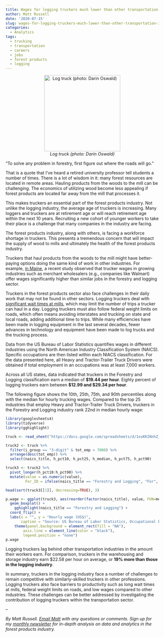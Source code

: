 ```yaml
---
title: Wages for logging truckers much lower than other transportation industries
author: Matt Russell
date: '2020-07-15'
slug: wages-for-logging-truckers-much-lower-than-other-transportation-industries
categories:
  - Analytics
tags:
  - trucking
  - transportation
  - careers
  - jobs
  - forest products
  - logging
---
```


<center>
![*Log truck (photo: Darin Oswald)*](/post/wages-for-logging-truckers-much-lower-than-other-transportation-industries/logging-truck.jpg){width=250px} 
</center>


"To solve any problem in forestry, first figure out where the roads will go."

That is a quote that I've heard a retired university professor tell students a number of times. There is a lot of wisdom in it: many forest resources are located in remote areas. Hauling products from the woods to the mill can be challenging. The economics of utilizing wood become less appealing if forest products are located far away from the mill that processes it. 

This makes truckers an essential part of the forest products industry. Not unlike the logging industry, the average age of truckers is increasing. Many loggers and truckers are at retirement age or will reach retirement age within the next 10 years. Recruiting a new cohort of younger workers to take their place is a challenge that many companies in the industry are facing.  

The forest products industry, along with others, is facing a workforce shortage in truckers. This presents a tremendous concern that will impact the supply of wood to mills and ultimately the health of the forest products industry. 

Truckers that haul products from the woods to the mill might have better-paying options doing the same kind of work in other industries. For example, [in Maine](https://maineloggers.com/maine-logger-and-log-trucker-employment-availability-and-wage-analysis-report-released%EF%BB%BF/), a recent study observed that trucker wages in growing industries such as merchant wholesalers (e.g., companies like Walmart) offer wages significantly higher than similar jobs in the forestry and logging sector.

Truckers in the forest products sector also face challenges in their daily work that may not be found in other sectors. Logging truckers deal with [significant wait times at mills](https://arbor-analytics.com/post/how-much-is-too-long-a-wait-calculating-expected-wait-times-of-wood-deliveries/), which may limit the number of trips a trucker can haul in a day. Logging truckers must also follow federal weight limits on roads, which often means avoiding interstates and trucking on state and local roads, adding additional time to trips. While many efficiencies have been made in logging equipment in the last several decades, fewer advances in technology and equipment have been made to log trucks and the trucking process.  

Data from the US Bureau of Labor Statistics quantifies wages in different industries using the North American Industry Classification System (NAICS). Specific occupations are then listed within each NIACS classification. For the data presented here, all Heavy and Tractor-Trailer Truck Drivers were obtained if total employment in an occupations was at least 7,000 workers.

Across all US states, data indicated that truckers in the Forestry and Logging classification earn a median of **$19.44 per hour**. Eighty percent of logging truckers earn between **$12.99 and $29.34 per hour**. 

The following figure shows the 10th, 25th, 75th, and 90th percentiles along with the median for hourly trucking wages. Compared to the top 25 industries that employ Heavy and Tractor-Trailer Truck Drivers, truckers in the Forestry and Logging industry rank 22nd in median hourly wage:


```r
library(googlesheets4)
library(tidyverse)
library(gghighlight)
```

```r
truck <- read_sheet("https://docs.google.com/spreadsheets/d/1osKKINnhZjfJ0Wi_lMJe5pME87hDgpkBXYF0INCnz3A/edit?usp=sharing")
```

```r
truck2 <- truck %>% 
  filter(i_group == "3-digit" & tot_emp > 7000) %>% 
  arrange(desc(tot_emp)) %>% 
  select(naics_title, h_pct10, h_pct25, h_median, h_pct75, h_pct90)
```

```r
truck3 <- truck2 %>% 
  pivot_longer(h_pct10:h_pct90) %>% 
  mutate(value = as.numeric(value),
         For_ID = ifelse(naics_title == "Forestry and Logging", "For", "NotFor"))

head(sort(truck3[[1]], decreasing=TRUE), 3) 
```

```r
p.wage <- ggplot(truck3, aes(reorder(factor(naics_title), value, FUN=median), value, fill = For_ID)) +
  geom_boxplot() +
    gghighlight(naics_title == "Forestry and Logging") +
  coord_flip() +
  labs(x = "", y = "Hourly wage (US$)",
       caption = "Source: US Bureau of Labor Statistics, Occupational Employment by Industry Research Estimates, 2019") +
    theme(panel.background = element_rect(fill = "NA"),
        axis.line = element_line(color = "black"),
        legend.position = "none")
p.wage
```

Logging truckers lag behind other transportation industries in the amount their workers earn. For comparison, truckers in the warehousing and storage industry earn $22.58 per hour on average, or **19% more than those in the logging industry**.

In summary, truckers in the logging industry face a number of challenges to remain competitive with similarly-skilled truckers in other professions. Logging truckers also face barriers to productivity such as long wait times at mills, federal weight limits on roads, and low wages compared to other industries. These challenges can be better addressed by investigating the contribution of logging truckers within the transportation sector.  

--

*By Matt Russell. [Email Matt](mailto:matt@arbor-analytics.com) with any questions or comments. Sign up for my [monthly newsletter](https://mailchi.mp/d96897dc0f46/arbor-analytics) for in-depth analysis on data and analytics in the forest products industry.*
